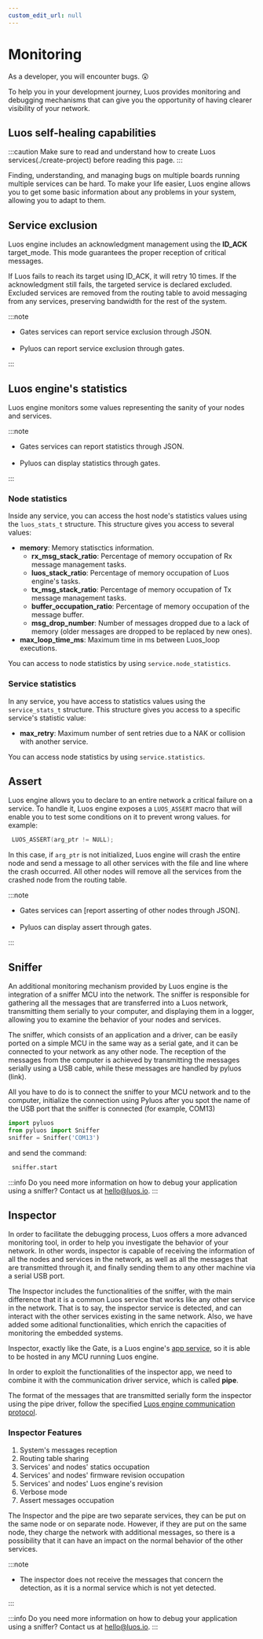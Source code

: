 ```yaml
---
custom_edit_url: null
---
```


# Monitoring

As a developer, you will encounter bugs. 😲

To help you in your development journey, Luos provides monitoring and debugging mechanisms that can give you the opportunity of having clearer visibility of your network.

## Luos self-healing capabilities

:::caution
Make sure to read and understand how to create Luos services(./create-project) before reading this page.
:::

Finding, understanding, and managing bugs on multiple boards running multiple services can be hard. To make your life easier, Luos engine allows you to get some basic information about any problems in your system, allowing you to adapt to them.

## Service exclusion

Luos engine includes an acknowledgment management using the **ID_ACK** target_mode. This mode guarantees the proper reception of critical messages.

If Luos fails to reach its target using ID_ACK, it will retry 10 times. If the acknowledgment still fails, the targeted service is declared excluded. Excluded services are removed from the routing table to avoid messaging from any services, preserving bandwidth for the rest of the system.

:::note

- Gates services can report service exclusion through JSON. <br/> <br/>
- Pyluos can report service exclusion through gates.

:::

## Luos engine's statistics

Luos engine monitors some values representing the sanity of your nodes and services.

:::note

- Gates services can report statistics through JSON.<br/><br/>
- Pyluos can display statistics through gates.

:::

### Node statistics

Inside any service, you can access the host node's statistics values using the `luos_stats_t` structure.
This structure gives you access to several values:

- **memory**: Memory statisctics information.
  - **rx_msg_stack_ratio**: Percentage of memory occupation of Rx message management tasks.
  - **luos_stack_ratio**: Percentage of memory occupation of Luos engine's tasks.
  - **tx_msg_stack_ratio**: Percentage of memory occupation of Tx message management tasks.
  - **buffer_occupation_ratio**: Percentage of memory occupation of the message buffer.
  - **msg_drop_number**: Number of messages dropped due to a lack of memory (older messages are dropped to be replaced by new ones).
- **max_loop_time_ms**: Maximum time in ms between Luos_loop executions.

You can access to node statistics by using `service.node_statistics`.

### Service statistics

In any service, you have access to statistics values using the `service_stats_t` structure.
This structure gives you access to a specific service's statistic value:

- **max_retry**: Maximum number of sent retries due to a NAK or collision with another service.

You can access node statistics by using `service.statistics`.

## Assert

Luos engine allows you to declare to an entire network a critical failure on a service.
To handle it, Luos engine exposes a `LUOS_ASSERT` macro that will enable you to test some conditions on it to prevent wrong values.
for example:

```c
 LUOS_ASSERT(arg_ptr != NULL);
```

In this case, if `arg_ptr` is not initialized, Luos engine will crash the entire node and send a message to all other services with the file and line where the crash occurred. All other nodes will remove all the services from the crashed node from the routing table.

:::note

- Gates services can [report asserting of other nodes through JSON].<br/><br/>
- Pyluos can display assert through gates.

:::

## Sniffer

An additional monitoring mechanism provided by Luos engine is the integration of a sniffer MCU into the network. The sniffer is responsible for gathering all the messages that are transferred into a Luos network, transmitting them serially to your computer, and displaying them in a logger, allowing you to examine the behavior of your nodes and services.

The sniffer, which consists of an application and a driver, can be easily ported on a simple MCU in the same way as a serial gate, and it can be connected to your network as any other node. The reception of the messages from the computer is achieved by transmitting the messages serially using a USB cable, while these messages are handled by pyluos (link).

All you have to do is to connect the sniffer to your MCU network and to the computer, initialize the connection using Pyluos after you spot the name of the USB port that the sniffer is connected (for example, COM13)

```python
import pyluos
from pyluos import Sniffer
sniffer = Sniffer('COM13')
```

and send the command:

```python
 sniffer.start
```

:::info
Do you need more information on how to debug your application using a sniffer?
Contact us at <a href="mailto:hello@luos.io">hello@luos.io</a>.
:::

## Inspector

In order to facilitate the debugging process, Luos offers a more advanced monitoring tool, in order to help you investigate the behavior of your network. In other words, inspector is capable of receiving the information of all the nodes and services in the network, as well as all the messages that are transmitted through it, and finally sending them to any other machine via a serial USB port.

The Inspector includes the functionalities of the sniffer, with the main difference that it is a common Luos service that works like any other service in the network. That is to say, the inspector service is detected, and can interact with the other services existing in the same network. Also, we have added some aditional functionalities, which enrich the capacities of monitoring the embedded systems.

Inspector, exactly like the Gate, is a Luos engine's [app service](../luos-technology/services#apps-guidelines), so it is able to be hosted in any MCU running Luos engine.

In order to exploit the functionalities of the inspector app, we need to combine it with the communication driver service, which is called **pipe**.

The format of the messages that are transmitted serially form the inspector using the pipe driver, follow the specified [Luos engine communication protocol](../luos-technology/message).

### Inspector Features

1. System's messages reception
2. Routing table sharing
3. Services' and nodes' statics occupation
4. Services' and nodes' firmware revision occupation
5. Services' and nodes' Luos engine's revision
6. Verbose mode
7. Assert messages occupation

The Inspector and the pipe are two separate services, they can be put on the same node or on separate node. However, if they are put on the same node, they charge the network with additional messages, so there is a possibility that it can have an impact on the normal behavior of the other services.

:::note

- The inspector does not receive the messages that concern the detection, as it is a normal service which is not yet detected.

:::

:::info
Do you need more information on how to debug your application using a sniffer?
Contact us at <a href="mailto:hello@luos.io">hello@luos.io</a>.
:::

